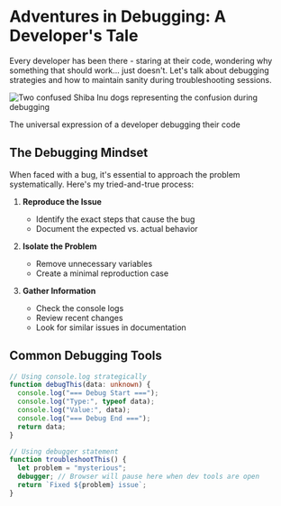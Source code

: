 # Adventures in Debugging: A Developer's Tale

Every developer has been there - staring at their code, wondering why something that should work... just doesn't. Let's talk about debugging strategies and how to maintain sanity during troubleshooting sessions.

<div className="my-8">
  <img
    src="/doge-troubleshoot.jpg"
    alt="Two confused Shiba Inu dogs representing the confusion during debugging"
    width={600}
    height={400}
    className="rounded-lg shadow-lg"
  />
  <p className="mt-2 text-center text-sm italic text-gray-600">
    The universal expression of a developer debugging their code
  </p>
</div>

## The Debugging Mindset

When faced with a bug, it's essential to approach the problem systematically. Here's my tried-and-true process:

1. **Reproduce the Issue**

   - Identify the exact steps that cause the bug
   - Document the expected vs. actual behavior

2. **Isolate the Problem**

   - Remove unnecessary variables
   - Create a minimal reproduction case

3. **Gather Information**
   - Check the console logs
   - Review recent changes
   - Look for similar issues in documentation

## Common Debugging Tools

```ts showLineNumbers
// Using console.log strategically
function debugThis(data: unknown) {
  console.log("=== Debug Start ===");
  console.log("Type:", typeof data);
  console.log("Value:", data);
  console.log("=== Debug End ===");
  return data;
}

// Using debugger statement
function troubleshootThis() {
  let problem = "mysterious";
  debugger; // Browser will pause here when dev tools are open
  return `Fixed ${problem} issue`;
}
```
